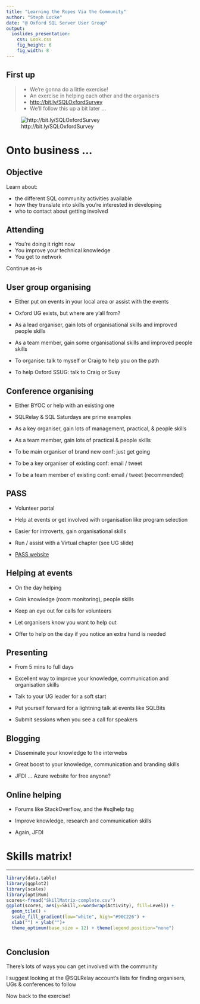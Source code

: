```yaml
---
title: "Learning the Ropes Via the Community"
author: "Steph Locke"
date: "@ Oxford SQL Server User Group"
output:
  ioslides_presentation:
    css: Look.css
    fig_height: 6
    fig_width: 8
---
```


## First up
>- We're gonna do a little exercise!
>- An exercise in helping each other and the organisers
>- [http://bit.ly/SQLOxfordSurvey](http://bit.ly/SQLOxfordSurvey)
>- We'll follow this up a bit later ...

![http://bit.ly/SQLOxfordSurvey](imgs/surveyQR.png)

# Onto business ...

## Objective
Learn about:  

- the different SQL community activities available 
- how they translate into skills you're interested in developing
- who to contact about getting involved

## Attending
- You're doing it right now
- You improve your technical knowledge
- You get to network

Continue as-is

## User group organising
- Either put on events in your local area or assist with the events
- Oxford UG exists, but where are y'all from?
- As a lead organiser, gain lots of organisational skills and improved people skills
- As a team member, gain some organisational skills and improved people skills

- To organise: talk to myself or Craig to help you on the path
- To help Oxford SSUG: talk to Craig or Susy

## Conference organising
- Either BYOC or help with an existing one
- SQLRelay & SQL Saturdays are prime examples
- As a key organiser, gain lots of management, practical, & people skills
- As a team member, gain lots of practical & people skills

- To be main organiser of brand new conf: just get going
- To be a key organiser of existing conf: email / tweet 
- To be a team member of existing conf: email / tweet (recommended)

## PASS 
- Volunteer portal
- Help at events or get involved with organisation like program selection
- Easier for introverts, gain organisational skills
- Run / assist with a Virtual chapter (see UG slide)

- [PASS website](http://sqlpass.org)

## Helping at events
- On the day helping
- Gain knowledge (room monitoring), people skills

- Keep an eye out for calls for volunteers
- Let organisers know you want to help out
- Offer to help on the day if you notice an extra hand is needed

## Presenting
- From 5 mins to full days
- Excellent way to improve your knowledge, communication and organisation skills

- Talk to your UG leader for a soft start
- Put yourself forward for a lightning talk at events like SQLBits
- Submit sessions when you see a call for speakers

## Blogging
- Disseminate your knowledge to the interwebs
- Great boost to your knowledge, communication and branding skills

- JFDI ... Azure website for free anyone?

## Online helping
- Forums like StackOverflow, and the #sqlhelp tag
- Improve knowledge, research and communication skills

- Again, JFDI

# Skills matrix!

----
```r
library(data.table)
library(ggplot2)
library(scales)
library(optiRum)
scores<-fread("SkillMatrix-complete.csv")
ggplot(scores, aes(y=Skill,x=wordwrap(Activity), fill=Level)) + 
  geom_tile() + 
  scale_fill_gradient(low="white", high="#90C226") + 
  xlab("") + ylab("")+
  theme_optimum(base_size = 12) + theme(legend.position="none")
  
```

## Conclusion
There's lots of ways you can get involved with the community

I suggest looking at the @SQLRelay account's lists for finding organisers, UGs & conferences to follow  

Now back to the exercise!